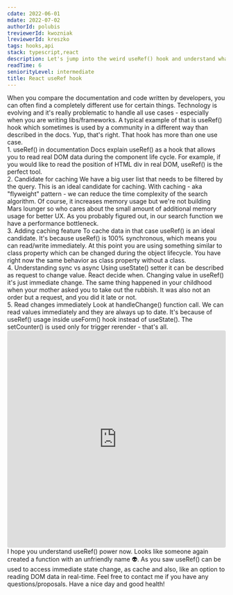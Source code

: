 ```yaml
---
cdate: 2022-06-01
mdate: 2022-07-02
authorId: polubis
treviewerId: kwozniak
lreviewerId: kreszko
tags: hooks,api
stack: typescript,react
description: Let's jump into the weird useRef() hook and understand what we can achieve.
readTime: 6
seniorityLevel: intermediate
title: React useRef hook
---
```


<Prelude>
  <M>
    When you compare the documentation and code written by developers, you can
    often find a completely different use for certain things.
  </M>
  <M>
    Technology is evolving and it's really problematic to handle all use cases -
    especially when you are writing libs/frameworks.
  </M>
  <M>
    A typical example of that is useRef() hook which sometimes is used by a
    community in a different way than described in the docs.
  </M>
  <M>Yup, that's right. That hook has more than one use case.</M>
</Prelude>

<Section>
  <XL>1. useRef() in documentation</XL>
  <M>
    Docs explain useRef() as a hook that allows you to read real DOM data during
    the component life cycle. For example, if you would like to read the
    position of HTML div in real DOM, useRef() is the perfect tool.
  </M>
  <Snippet
    description="This is the most popular use case"
    linesCount={29}
    src="https://raw.githubusercontent.com/polubis/React-useRef-hook/main/src/snippets/typical-use-ref-usage.tsx"
  />
</Section>

<Section>
  <XL>2. Candidate for caching</XL>
  <M>
    We have a big user list that needs to be filtered by the query. This is an
    ideal candidate for caching. With caching - aka "flyweight" pattern - we can
    reduce the time complexity of the search algorithm. Of course, it increases
    memory usage but we're not building Mars lounger so who cares about the
    small amount of additional memory usage for better UX.
  </M>
  <M>
    As you probably figured out, in our search function we have a performance
    bottleneck.
  </M>
  <Snippet
    description="Bottleneck"
    linesCount={32}
    src="https://raw.githubusercontent.com/polubis/React-useRef-hook/main/src/snippets/cache-candidate.ts"
  />
</Section>

<Section>
  <XL>3. Adding caching feature</XL>
  <M>To cache data in that case useRef() is an ideal candidate.</M>
  <M>
    It's because useRef() is 100% synchronous, which means you can read/write
    immediately. At this point you are using something similar to class property
    which can be changed during the object lifecycle.
  </M>
  <Snippet
    description="Immediate read/write with useRef()"
    linesCount={43}
    src="https://raw.githubusercontent.com/polubis/React-useRef-hook/main/src/snippets/use-ref-as-cache.ts"
  />
  <Hint hasBg>
    You have right now the same behavior as class property without a class.
  </Hint>
</Section>

<Section>
  <XL>4. Understanding sync vs async</XL>
  <M>
    Using useState() setter it can be described as request to change value.
    React decide when.
  </M>
  <M>Changing value in useRef() it's just immediate change.</M>
  <M>
    The same thing happened in your childhood when your mother asked you to take
    out the rubbish. It was also not an order but a request, and you did it late
    or not.
  </M>
  <Snippet
    description="Sync or async?"
    linesCount={24}
    src="https://raw.githubusercontent.com/polubis/React-useRef-hook/main/src/snippets/as-immediate-state-manager.ts"
  />
</Section>

<Section>
  <XL>5. Read changes immediately</XL>
  <M>
    Look at handleChange() function call. We can read values immediately and
    they are always up to date. It's because of useRef() usage inside useForm()
    hook instead of useState().
  </M>
  <M>The setCounter() is used only for trigger rerender - that's all.</M>
  <Snippet
    description="No need to use useEffect()"
    linesCount={34}
    src="https://raw.githubusercontent.com/polubis/React-useRef-hook/main/src/snippets/real-case-usage.tsx"
  />
</Section>

<Example>
  <iframe
    src="https://codesandbox.io/embed/react-useref-hook-3907we?fontsize=14&hidenavigation=1&theme=dark"
    style="width:100%; height:500px; border:0; border-radius: 4px; overflow:hidden;"
    title="React useRef hook"
    allow="accelerometer; ambient-light-sensor; camera; encrypted-media; geolocation; gyroscope; hid; microphone; midi; payment; usb; vr; xr-spatial-tracking"
    sandbox="allow-forms allow-modals allow-popups allow-presentation allow-same-origin allow-scripts"
  ></iframe>
</Example>

<Summary>
  <M>I hope you understand useRef() power now.</M>
  <M>
    Looks like someone again created a function with an unfriendly name 👽. As
    you saw useRef() can be used to access immediate state change, as cache and
    also, like an option to reading DOM data in real-time.
  </M>
  <M>
    Feel free to contact me if you have any questions/proposals. Have a nice day
    and good health!
  </M>
</Summary>
